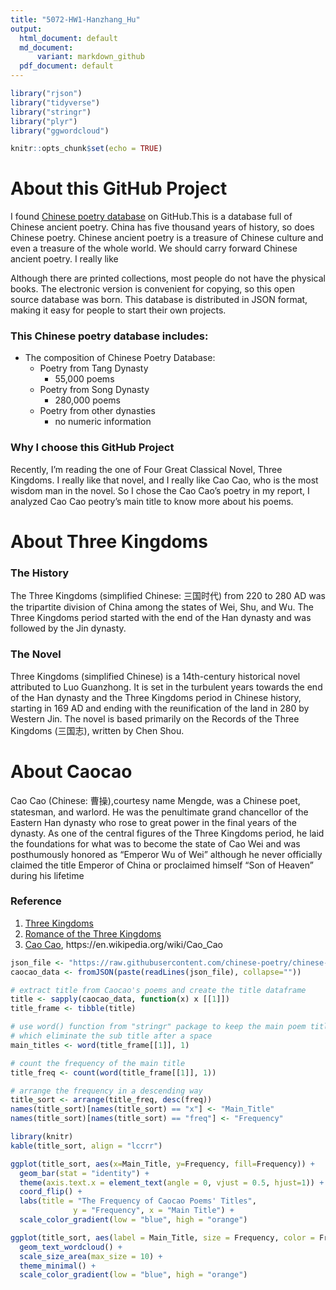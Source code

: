 ```yaml
---
title: "5072-HW1-Hanzhang_Hu"
output:
  html_document: default
  md_document:
      variant: markdown_github
  pdf_document: default
---
```


```r
library("rjson")
library("tidyverse")
library("stringr")
library("plyr")
library("ggwordcloud")
```

```r
knitr::opts_chunk$set(echo = TRUE)
```

# About this GitHub Project
I found [Chinese poetry database](https://github.com/chinese-poetry/chinese-poetry) on GitHub.This is a database full of Chinese ancient poetry. China has five thousand years of history, so does Chinese poetry. Chinese ancient poetry is a treasure of Chinese culture and even a treasure of the whole world. We should carry forward Chinese ancient poetry. I really like 

Although there are printed collections, most people do not have the physical books. The electronic version is convenient for copying, so this open source database was born. This database is distributed in JSON format, making it easy for people to start their own projects.

### This Chinese poetry database includes:
* The composition of Chinese Poetry Database:
    + Poetry from Tang Dynasty 
        - 55,000 poems
    + Poetry from Song Dynasty
        - 280,000 poems
    + Poetry from other dynasties
        - no numeric information 

### Why I choose this GitHub Project
Recently, I'm reading the one of Four Great Classical Novel, Three Kingdoms. I really like that novel, and I really like Cao Cao, who is the most wisdom man in the novel. So I chose the Cao Cao's poetry in my report, I analyzed Cao Cao peotry's main title to know more about his poems. 

# About Three Kingdoms
### The History
The Three Kingdoms (simplified Chinese: 三国时代) from 220 to 280 AD was the tripartite division of China among the states of Wei, Shu, and Wu. The Three Kingdoms period started with the end of the Han dynasty and was followed by the Jin dynasty. 

### The Novel
Three Kingdoms (simplified Chinese) is a 14th-century historical novel attributed to Luo Guanzhong. It is set in the turbulent years towards the end of the Han dynasty and the Three Kingdoms period in Chinese history, starting in 169 AD and ending with the reunification of the land in 280 by Western Jin. The novel is based primarily on the Records of the Three Kingdoms (三国志), written by Chen Shou.

# About Caocao
Cao Cao (Chinese: 曹操),courtesy name Mengde, was a Chinese poet, statesman, and warlord. He was the penultimate grand chancellor of the Eastern Han dynasty who rose to great power in the final years of the dynasty. As one of the central figures of the Three Kingdoms period, he laid the foundations for what was to become the state of Cao Wei and was posthumously honored as "Emperor Wu of Wei" although he never officially claimed the title Emperor of China or proclaimed himself "Son of Heaven" during his lifetime

### Reference
1. [Three Kingdoms](https://en.wikipedia.org/wiki/Three_Kingdoms)
2. [Romance of the Three Kingdoms](https://en.wikipedia.org/wiki/Romance_of_the_Three_Kingdoms)
3. [Cao Cao](https://en.wikipedia.org/wiki/Cao_Cao), https://en.wikipedia.org/wiki/Cao_Cao

```r
json_file <- "https://raw.githubusercontent.com/chinese-poetry/chinese-poetry/master/caocaoshiji/caocao.json"
caocao_data <- fromJSON(paste(readLines(json_file), collapse=""))
```


```r
# extract title from Caocao's poems and create the title dataframe
title <- sapply(caocao_data, function(x) x [[1]])
title_frame <- tibble(title)

# use word() function from "stringr" package to keep the main poem titles and eliminate the sub titles，
# which eliminate the sub title after a space
main_titles <- word(title_frame[[1]], 1)

# count the frequency of the main title
title_freq <- count(word(title_frame[[1]], 1))

# arrange the frequency in a descending way
title_sort <- arrange(title_freq, desc(freq))
names(title_sort)[names(title_sort) == "x"] <- "Main_Title"
names(title_sort)[names(title_sort) == "freq"] <- "Frequency"
```

```r
library(knitr)
kable(title_sort, align = "lccrr")
```
```r
ggplot(title_sort, aes(x=Main_Title, y=Frequency, fill=Frequency)) + 
  geom_bar(stat = "identity") +
  theme(axis.text.x = element_text(angle = 0, vjust = 0.5, hjust=1)) + 
  coord_flip() +
  labs(title = "The Frequency of Caocao Poems' Titles",
              y = "Frequency", x = "Main Title") +
  scale_color_gradient(low = "blue", high = "orange")
```
```r
ggplot(title_sort, aes(label = Main_Title, size = Frequency, color = Frequency)) +
  geom_text_wordcloud() +
  scale_size_area(max_size = 10) +
  theme_minimal() + 
  scale_color_gradient(low = "blue", high = "orange") 
```


